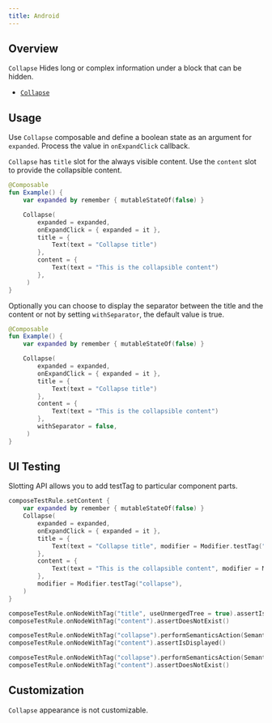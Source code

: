 ```yaml
---
title: Android
---
```


## Overview

`Collapse` Hides long or complex information under a block that can be hidden.

- [`Collapse`](https://kiwicom.github.io/orbit-compose/ui/kiwi.orbit.compose.ui.controls/-collapse.html)

## Usage

Use `Collapse` composable and define a boolean state as an argument for `expanded`. Process the value in `onExpandClick` callback.

`Collapse` has `title` slot for the always visible content. Use the `content` slot to provide the collapsible content.

```kotlin
@Composable
fun Example() {
    var expanded by remember { mutableStateOf(false) }

    Collapse(
        expanded = expanded,
        onExpandClick = { expanded = it },
        title = {
            Text(text = "Collapse title")
        },
        content = {
            Text(text = "This is the collapsible content")
        },
     )
}
```

Optionally you can choose to display the separator between the title and the content or not by setting `withSeparator`, the default value is true.

```kotlin
@Composable
fun Example() {
    var expanded by remember { mutableStateOf(false) }

    Collapse(
        expanded = expanded,
        onExpandClick = { expanded = it },
        title = {
            Text(text = "Collapse title")
        },
        content = {
            Text(text = "This is the collapsible content")
        },
        withSeparator = false,
     )
}
```

## UI Testing

Slotting API allows you to add testTag to particular component parts.

```kotlin
composeTestRule.setContent {
    var expanded by remember { mutableStateOf(false) }
    Collapse(
        expanded = expanded,
        onExpandClick = { expanded = it },
        title = {
            Text(text = "Collapse title", modifier = Modifier.testTag("title"))
        },
        content = {
            Text(text = "This is the collapsible content", modifier = Modifier.testTag("content"))
        },
        modifier = Modifier.testTag("collapse"),
    )
}

composeTestRule.onNodeWithTag("title", useUnmergedTree = true).assertIsDisplayed()
composeTestRule.onNodeWithTag("content").assertDoesNotExist()

composeTestRule.onNodeWithTag("collapse").performSemanticsAction(SemanticsActions.Expand)
composeTestRule.onNodeWithTag("content").assertIsDisplayed()

composeTestRule.onNodeWithTag("collapse").performSemanticsAction(SemanticsActions.Collapse)
composeTestRule.onNodeWithTag("content").assertDoesNotExist()
```

## Customization

`Collapse` appearance is not customizable.
